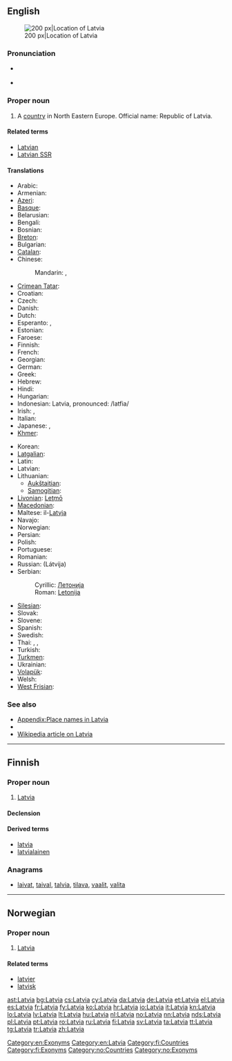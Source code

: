 {{also|latvia|Látvia}}
==English==
{{wikipedia}}
[[Image:EU location LAT.png|thumb|200 px|Location of Latvia]]

===Pronunciation===
* {{a|UK|US}} {{IPA|/ˈlæt.vi.ə/}}
* {{audio|en-us-Latvia.ogg|Audio (US)}}

===Proper noun===
{{en-proper noun}}

# A [[country]] in North Eastern Europe. Official name: Republic of Latvia.

====Related terms====
* [[Latvian]]
* [[Latvian SSR]]

====Translations====
{{trans-top|Republic of Latvia}}
* Arabic: {{t|ar|لاتفيا|f|tr=laatfiya}}
* Armenian: {{t-|hy|Լատվիա|tr=Latvia}}
* [[Azeri]]: {{t|az|Latviya}}
* [[Basque]]: {{t+|eu|Letonia|xs=Basque}}
* Belarusian: {{t-|be|Латвія|f|tr=Látvija|xs=Belarusian}}
* Bengali: {{t-|bn|লাতভিয়া}}
* Bosnian: {{t-|bs|Letonija|f}}
* [[Breton]]: {{t|br|Latvia}}
* Bulgarian: {{t+|bg|Латвия|f|tr=Látvija}}
* [[Catalan]]: {{t|ca|Letònia|f}}
* Chinese:
*: Mandarin: {{t-|cmn|拉脫維亞|sc=Hani}},  {{t-|cmn|拉脱维亚|tr=Lātuōwéiyà|sc=Hani}}
* [[Crimean Tatar]]: {{tø|crh|Latviya}}
* Croatian: {{t+|hr|Letonija|f}}
* Czech: {{t+|cs|Lotyšsko|n}}
* Danish: {{t+|da|Letland}}
* Dutch: {{t+|nl|Letland|n}}
* Esperanto: {{t-|eo|Latvio|xs=Esperanto}}, {{t-|eo|Latvujo|xs=Esperanto}}
* Estonian: {{t+|et|Läti}}
* Faroese: {{t|fo|Lettland|n}}
* Finnish: {{t+|fi|Latvia}}
* French: {{t+|fr|Lettonie|f}}
* Georgian: {{t|ka|ლატვია|tr=Latvia|sc=Geor|xs=Georgian}}
* German: {{t+|de|Lettland|n}}
* Greek: {{t+|el|Λεττονία|f|tr=Lettonía}}
* Hebrew: {{t|he|לטביה|sc=Hebr}}
* Hindi: {{t|hi|लातविया|tr=lātviyā|sc=Deva}}
* Hungarian: {{t+|hu|Lettország}}
* Indonesian: Latvia, pronounced: /latfia/
* Irish: {{t|ga|Laitvia|f|alt=An Laitvia}}, {{t|ga|Poblacht na Laitvia|f}}
* Italian: {{t+|it|Lettonia}}
* Japanese: {{t+|ja|ラトビア|tr=Ratobia}}, {{t+|ja|ラトヴィア|tr=Ratovia, Ratobia}}
* [[Khmer]]: {{t|km|ឡេតូនី|tr=le to ni|sc=Khmr}}
{{trans-mid}}
* Korean: {{t|ko|라트비아|tr=Rateubia|sc=Kore}}
* [[Latgalian]]: {{tø|ltg|Latveja|f}}
* Latin: {{t-|la|Lettonia}}
* Latvian: {{t+|lv|Latvija|f|xs=Latvian}}
* Lithuanian:
** [[Aukštaitian]]: {{t+|lt|Latvija|f|xs=Lithuanian}}
** [[Samogitian]]: {{tø|bat-smg|Latvėjė|f|xs=Samogitian}}
* [[Livonian]]: [[Leţmō]]
* [[Macedonian]]: {{t+|mk|Летонија|f|tr=Letonija}}
* Maltese: il-[[Latvja]]
* Navajo: {{tø|nv|Létbiiya}}
* Norwegian: {{t+|no|Latvia}}
* Persian: {{t|fa|لتونی|tr=Letuni|sc=fa-Arab}}
* Polish: {{t+|pl|Łotwa}}
* Portuguese: {{t+|pt|Letónia}}
* Romanian: {{t+|ro|Letonia|f}}
* Russian: {{t+|ru|Латвия|f}} (Látvija)
* Serbian:
*: Cyrillic: [[Летонија#Serbian|Летонија]] {{f}}
*: Roman: [[Letonija#Serbian|Letonija]] {{f}}
* [[Silesian]]: {{tø|szl|Łotwa|f}}
* Slovak: {{t-|sk|Lotyšsko|n}}
* Slovene: {{t-|sl|Latvija|f}}
* Spanish: {{t+|es|Letonia|f}}
* Swedish: {{t+|sv|Lettland}}
* Thai: {{t|th|ลัตเวีย|tr=lát-wia|sc=Thai}}, {{t|th|แลตเวีย|tr=laet-wia|sc=Thai}}, {{t|th|ประเทศลัตเวีย|tr=bpràtêt lát-wia|sc=Thai}}
* Turkish: {{t+|tr|Letonya}}
* [[Turkmen]]: {{t|tk|Latwiýa}}
* Ukrainian: {{t+|uk|Латвія|f|tr=Látvija|xs=Ukrainian}}
* [[Volapük]]: {{t+|vo|Latviyän|xs=Volapük}}
* Welsh: {{t|cy|Latfia}}
* [[West Frisian]]: {{t+|fy|Letlân|n|xs=West Frisian}}
{{trans-bottom}}

===See also===
* [[Appendix:Place names in Latvia]]
* {{list|en|countries of Europe}}
* [[w:Latvia|Wikipedia article on Latvia]]

[[Category:en:Exonyms]]
[[Category:en:Latvia]]

----

==Finnish==
{{wikipedia|lang=fi}}

===Proper noun===
{{fi-proper noun}}

# [[#English|Latvia]]

====Declension====
{{fi-decl-kulkija|Latvi|nopl=1}}

====Derived terms====
* [[latvia]]
* [[latvialainen]]

===Anagrams===
* [[laivat#Finnish|laivat]], [[taival#Finnish|taival]], [[talvia#Finnish|talvia]], [[tilava#Finnish|tilava]], [[vaalit#Finnish|vaalit]], [[valita#Finnish|valita]]

[[Category:fi:Countries]]
[[Category:fi:Exonyms]]

----

==Norwegian==

===Proper noun===
{{head|no|proper noun}}

# [[#English|Latvia]]

====Related terms====
* [[latvier]]
* [[latvisk]]

[[Category:no:Countries]]
[[Category:no:Exonyms]]

[[ast:Latvia]]
[[bg:Latvia]]
[[cs:Latvia]]
[[cy:Latvia]]
[[da:Latvia]]
[[de:Latvia]]
[[et:Latvia]]
[[el:Latvia]]
[[es:Latvia]]
[[fr:Latvia]]
[[fy:Latvia]]
[[ko:Latvia]]
[[hr:Latvia]]
[[io:Latvia]]
[[it:Latvia]]
[[kn:Latvia]]
[[lo:Latvia]]
[[lv:Latvia]]
[[lt:Latvia]]
[[hu:Latvia]]
[[nl:Latvia]]
[[no:Latvia]]
[[nn:Latvia]]
[[nds:Latvia]]
[[pl:Latvia]]
[[pt:Latvia]]
[[ro:Latvia]]
[[ru:Latvia]]
[[fi:Latvia]]
[[sv:Latvia]]
[[ta:Latvia]]
[[tt:Latvia]]
[[tg:Latvia]]
[[tr:Latvia]]
[[zh:Latvia]]